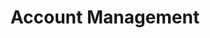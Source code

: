 ---
title: Account Management
description: Open a new Supertab account, manage your payouts and team members
---